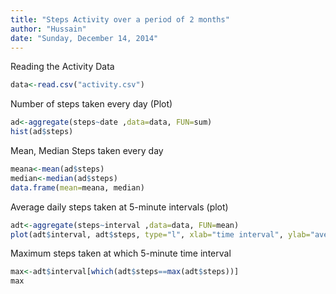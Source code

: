 ```yaml
---
title: "Steps Activity over a period of 2 months"
author: "Hussain"
date: "Sunday, December 14, 2014"
---
```



Reading the Activity Data
```r
data<-read.csv("activity.csv")

```

Number of steps taken every day (Plot)

```r
ad<-aggregate(steps~date ,data=data, FUN=sum)
hist(ad$steps)
```

Mean, Median Steps taken every day
```r
meana<-mean(ad$steps)
median<-median(ad$steps)
data.frame(mean=meana, median)
````

Average daily steps taken at 5-minute intervals (plot)
```r
adt<-aggregate(steps~interval ,data=data, FUN=mean)
plot(adt$interval, adt$steps, type="l", xlab="time interval", ylab="average steps")

````

Maximum steps taken at which 5-minute time interval
```r
max<-adt$interval[which(adt$steps==max(adt$steps))]
max
````

